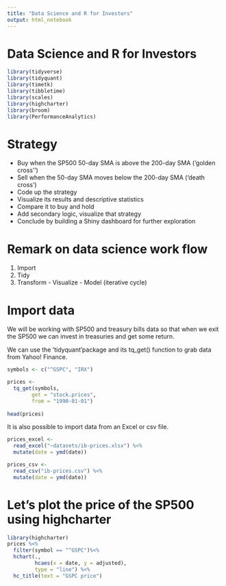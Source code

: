 ```yaml
---
title: "Data Science and R for Investors"
output: html_notebook
---
```


# Data Science and R for Investors
```r
library(tidyverse)
library(tidyquant)
library(timetk)
library(tibbletime)
library(scales)
library(highcharter)
library(broom)
library(PerformanceAnalytics)
```

# Strategy
  + Buy when the SP500 50-day SMA is above the 200-day SMA ('golden cross'')
  + Sell when the 50-day SMA moves below the 200-day SMA ('death cross')
  + Code up the strategy
  + Visualize its results and descriptive statistics
  + Compare it to buy and hold
  + Add secondary logic, visualize that strategy
  + Conclude by building a Shiny dashboard for further exploration

# Remark on data science work flow
  1. Import
  2. Tidy
  3. Transform - Visualize - Model (iterative cycle)

# Import data
We will be working with SP500 and treasury bills data so that when we exit the SP500 we can invest in treasuries and get some return.

We can use the 'tidyquant'package and its tq_get() function to grab data from Yahoo! Finance.

```r
symbols <- c("^GSPC", "IRX")

prices <- 
  tq_get(symbols,
        get = "stock.prices",
        from = "1990-01-01")
        
head(prices)
```

It is also possible to import data from an Excel or csv file.

```r
prices_excel <- 
  read_excel("~datasets/ib-prices.xlsx") %<%
  mutate(date = ymd(date))
```

```r
prices_csv <- 
  read_csv("ib-prices.csv") %<%
  mutate(date = ymd(date))
```

# Let's plot the price of the SP500 using highcharter
```r
library(highcharter)
prices %<%
  filter(symbol == "^GSPC")%<%
  hchart(.,
         hcaes(x = date, y = adjusted),
         type = "line") %<%
  hc_title(text = "GSPC price")
```

